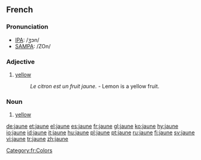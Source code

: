 ==French==

===Pronunciation===
*[[w:IPA|IPA]]: /ʒɔn/
*[[w:SAMPA|SAMPA]]: /ZOn/

===Adjective===
{{fr-adj|feminine=jaune}}

# [[yellow]]
#: ''Le citron est un fruit jaune.'' - Lemon is a yellow fruit.

===Noun===
{{fr-noun|m}}

# [[yellow]]

[[Category:fr:Colors]]

[[de:jaune]]
[[et:jaune]]
[[el:jaune]]
[[es:jaune]]
[[fr:jaune]]
[[gl:jaune]]
[[ko:jaune]]
[[hy:jaune]]
[[io:jaune]]
[[id:jaune]]
[[it:jaune]]
[[hu:jaune]]
[[pl:jaune]]
[[pt:jaune]]
[[ru:jaune]]
[[fi:jaune]]
[[sv:jaune]]
[[vi:jaune]]
[[tr:jaune]]
[[zh:jaune]]